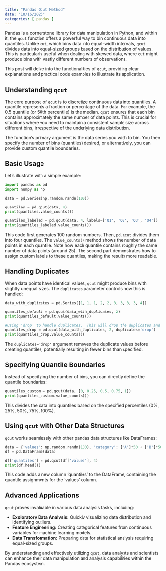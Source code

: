 ```yaml
---
title: "Pandas Qcut Method"
date: "10/16/2023"
categories: [ pandas ]
---
```



Pandas is a cornerstone library for data manipulation in Python, and within it, the `qcut` function offers a powerful way to bin continuous data into quantiles. Unlike `cut`, which bins data into equal-width intervals, `qcut` divides data into equal-sized groups based on the distribution of values.  This is particularly useful when dealing with skewed data, where `cut` might produce bins with vastly different numbers of observations.

This post will delve into the functionalities of `qcut`, providing clear explanations and practical code examples to illustrate its application.


## Understanding `qcut`

The core purpose of `qcut` is to discretize continuous data into quantiles.  A quantile represents a fraction or percentage of the data. For example, the 0.5 quantile (or 50th percentile) is the median. `qcut` ensures that each bin contains approximately the same number of data points. This is crucial for situations where you need to maintain a consistent sample size across different bins, irrespective of the underlying data distribution.

The function's primary argument is the data series you wish to bin.  You then specify the number of bins (quantiles) desired, or alternatively, you can provide custom quantile boundaries.

## Basic Usage

Let's illustrate with a simple example:

```python
import pandas as pd
import numpy as np

data = pd.Series(np.random.randn(100))

quantiles = pd.qcut(data, 4)
print(quantiles.value_counts())

quantiles_labeled = pd.qcut(data, 4, labels=['Q1', 'Q2', 'Q3', 'Q4'])
print(quantiles_labeled.value_counts())
```

This code first generates 100 random numbers.  Then, `pd.qcut` divides them into four quantiles. The `value_counts()` method shows the number of data points in each quantile. Note how each quantile contains roughly the same number of data points (around 25).  The second part demonstrates how to assign custom labels to these quantiles, making the results more readable.


## Handling Duplicates

When data points have identical values, `qcut` might produce bins with slightly unequal sizes. The `duplicates` parameter controls how this is handled:

```python
data_with_duplicates = pd.Series([1, 1, 1, 2, 2, 3, 3, 3, 3, 4])

quantiles_default = pd.qcut(data_with_duplicates, 2)
print(quantiles_default.value_counts())

#Using 'drop' to handle duplicates.  This will drop the duplicates and result in fewer bins
quantiles_drop = pd.qcut(data_with_duplicates, 2, duplicates='drop')
print(quantiles_drop.value_counts())
```

The `duplicates='drop'` argument removes the duplicate values before creating quantiles, potentially resulting in fewer bins than specified.


## Specifying Quantile Boundaries

Instead of specifying the number of bins, you can directly define the quantile boundaries:

```python
quantiles_custom = pd.qcut(data, [0, 0.25, 0.5, 0.75, 1])
print(quantiles_custom.value_counts())
```

This divides the data into quantiles based on the specified percentiles (0%, 25%, 50%, 75%, 100%).


##  Using `qcut` with Other Data Structures

`qcut` works seamlessly with other pandas data structures like DataFrames:


```python
data = {'values': np.random.randn(100), 'category': ['A']*50 + ['B']*50}
df = pd.DataFrame(data)

df['quantiles'] = pd.qcut(df['values'], 4)
print(df.head())
```

This code adds a new column 'quantiles' to the DataFrame, containing the quantile assignments for the 'values' column.


## Advanced Applications

`qcut` proves invaluable in various data analysis tasks, including:

* **Exploratory Data Analysis:**  Quickly visualizing data distribution and identifying outliers.
* **Feature Engineering:** Creating categorical features from continuous variables for machine learning models.
* **Data Transformation:** Preparing data for statistical analysis requiring equal-sized groups.


By understanding and effectively utilizing `qcut`, data analysts and scientists can enhance their data manipulation and analysis capabilities within the Pandas ecosystem.


